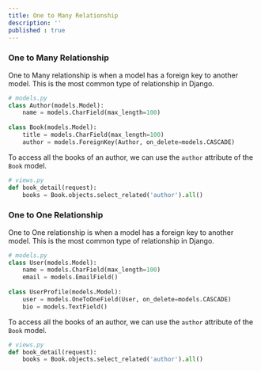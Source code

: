 ```yaml
---
title: One to Many Relationship
description: ''
published : true
---
```


### One to Many Relationship

One to Many relationship is when a model has a foreign key to another model. This is the most common type of relationship in Django.


```python
# models.py
class Author(models.Model):
    name = models.CharField(max_length=100)
    
class Book(models.Model):
    title = models.CharField(max_length=100)
    author = models.ForeignKey(Author, on_delete=models.CASCADE)
```

To access all the books of an author, we can use the `author` attribute of the `Book` model.

```python
# views.py
def book_detail(request):
    books = Book.objects.select_related('author').all()
``` 

### One to One Relationship

One to One relationship is when a model has a foreign key to another model. This is the most common type of relationship in Django.

```python
# models.py
class User(models.Model):
    name = models.CharField(max_length=100)
    email = models.EmailField()
    
class UserProfile(models.Model):
    user = models.OneToOneField(User, on_delete=models.CASCADE)
    bio = models.TextField()
```

To access all the books of an author, we can use the `author` attribute of the `Book` model.

```python
# views.py
def book_detail(request):
    books = Book.objects.select_related('author').all()
```



